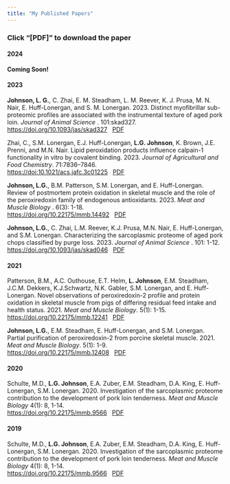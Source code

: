 ```yaml
---
title: "My Published Papers"
---
```


### Click "[PDF]" to download the paper 

#### 2024

**Coming Soon!**

#### 2023

**Johnson, L. G.**, C. Zhai, E. M. Steadham, L. M. Reever, K. J. Prusa, M. N. Nair, E. Huff-Lonergan, and S. M. Lonergan. 2023. Distinct myofibrillar sub-proteomic profiles are associated with the instrumental texture of aged pork loin. <em> Journal of Animal Science </em>. 101:skad327. <https://doi.org/10.1093/jas/skad327> &nbsp; [PDF](myo-jas-2023.pdf)

Zhai, C., S.M. Lonergan, E.J. Huff-Lonergan, **L.G. Johnson**, K. Brown, J.E. Prenni, and M.N. Nair. Lipid peroxidation products influence calpain-1 functionality in vitro by covalent binding. 2023. <em> Journal of Agricultural and Food Chemistry</em>. 71:7836–7846. <br> <https://doi:10.1021/acs.jafc.3c01225> &nbsp; [PDF](calpain-1_2023.pdf)

**Johnson, L.G.**, B.M. Patterson, S.M. Lonergan, and E. Huff-Lonergan. Review of postmortem protein oxidation in skeletal muscle and the role of the peroxiredoxin family of endogenous antioxidants. 2023. <em> Meat and Muscle Biology </em>. 6(3): 1-18. <br> <https://doi.org/10.22175/mmb.14492> &nbsp; [PDF](Review-mmb-2023.pdf)

**Johnson, L.G.**, C. Zhai, L.M. Reever, K.J. Prusa, M.N. Nair, E. Huff-Lonergan, and S.M. Lonergan. Characterizing the sarcoplasmic proteome of aged pork chops classified by purge loss. 2023. <em> Journal of Animal Science </em>. 101: 1-12.<br> <https://doi.org/10.1093/jas/skad046> &nbsp; [PDF](jas-2023.pdf)

#### 2021

Patterson, B.M., A.C. Outhouse, E.T. Helm, **L. Johnson**, E.M. Steadham, J.C.M. Dekkers, K.J.Schwartz, N.K. Gabler, S.M. Lonergan, and E. Huff-Lonergan. Novel observations of peroxiredoxin-2 profile and protein oxidation in skeletal muscle from pigs of differing residual feed intake and health status. 2021. <em>Meat and Muscle Biology</em>. 5(1): 1-15.<br> <https://doi.org/10.22175/mmb.12241> &nbsp; [PDF](Novel-mmb-2021.pdf)

**Johnson, L.G.**, E.M. Steadham, E. Huff-Lonergan, and S.M. Lonergan. Partial purification of peroxiredoxin-2 from porcine skeletal muscle. 2021. <em>Meat and Muscle Biology</em>. 5(1): 1-9.<br> <https://doi.org/10.22175/mmb.12408> &nbsp; [PDF](Purification-mmb-2021.pdf)

#### 2020

Schulte, M.D., **L.G. Johnson**, E.A. Zuber, E.M. Steadham, D.A. King, E. Huff-Lonergan, S.M. Lonergan. 2020. Investigation of the sarcoplasmic proteome contribution to the development of pork loin tenderness. <em>Meat and Muscle Biology</em> 4(1): 8, 1-14. <br><https://doi.org/10.22175/mmb.9566> &nbsp; [PDF](Sarco-mmb-2020.pdf)

#### 2019

Schulte, M.D., **L.G. Johnson**, E.A. Zuber, E.M. Steadham, D.A. King, E. Huff-Lonergan, S.M. Lonergan. 2020. Investigation of the sarcoplasmic proteome contribution to the development of pork loin tenderness. <em>Meat and Muscle Biology</em> 4(1): 8, 1-14.<br> <https://doi.org/10.22175/mmb.9566> &nbsp; [PDF](Aging-mmb-2019.pdf)
